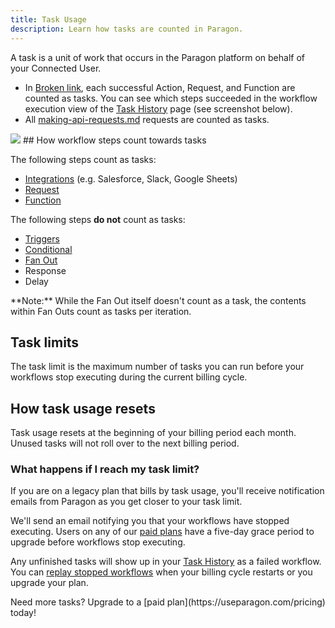 ```yaml
---
title: Task Usage
description: Learn how tasks are counted in Paragon.
---
```


A task is a unit of work that occurs in the Paragon platform on behalf of your Connected User.

* In [Broken link](broken-reference "mention"), each successful Action, Request, and Function are counted as tasks. You can see which steps succeeded in the workflow execution view of the [Task History](broken-reference) page (see screenshot below).
* All [making-api-requests.md](../api/making-api-requests.md "mention") requests are counted as tasks.

<Frame>
  <img src="/.gitbook/assets/Viewing Steps in Paragon Workflow.png"/>
</Frame>
## How workflow steps count towards tasks

The following steps count as tasks:

* [Integrations](../resources/integrations/) (e.g. Salesforce, Slack, Google Sheets)
* [Request](../workflows/requests/)
* [Function](../workflows/functions.md)

The following steps **do not** count as tasks:

* [Triggers](../workflows/triggers/)
* [Conditional](../workflows/using-conditionals.md)
* [Fan Out](../workflows/using-fan-out.md)
* Response
* Delay


<Info>
  **Note:** While the Fan Out itself doesn't count as a task, the contents within Fan Outs count as tasks per iteration.
</Info>

## Task limits

The task limit is the maximum number of tasks you can run before your workflows stop executing during the current billing cycle.

## How task usage resets

Task usage resets at the beginning of your billing period each month. Unused tasks will not roll over to the next billing period.

### What happens if I reach my task limit?

If you are on a legacy plan that bills by task usage, you'll receive notification emails from Paragon as you get closer to your task limit.

We'll send an email notifying you that your workflows have stopped executing. Users on any of our [paid plans](https://www.useparagon.com/pricing) have a five-day grace period to upgrade before workflows stop executing.

Any unfinished tasks will show up in your [Task History](../monitoring/viewing-task-history.md) as a failed workflow. You can [replay stopped workflows](../monitoring/viewing-task-history.md#editing-and-replaying) when your billing cycle restarts or you upgrade your plan.

<Info>
  Need more tasks? Upgrade to a [paid plan](https://useparagon.com/pricing) today!
</Info>
